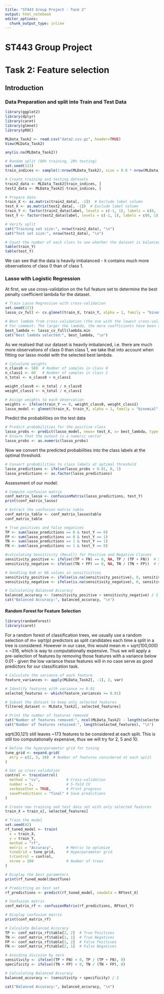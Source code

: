 ```yaml
---
title: "ST443 Group Project - Task 2"
output: html_notebook
editor_options: 
  chunk_output_type: inline
---
```


# ST443 Group Project

# Task 2: Feature selection

## Introduction

### Data Preparation and split into Train and Test Data

```r
library(ggplot2)
library(dplyr)
library(caret)
library(glmnet)
library(pROC)
```

```r
MLData_Task2 <- read.csv("data2.csv.gz", header=TRUE)
View(MLData_Task2)
```

```r
any(is.na(MLData_Task2))
```

```r
# Random split (80% training, 20% testing)
set.seed(123)
train_indices <- sample(1:nrow(MLData_Task2), size = 0.8 * nrow(MLData_Task2))
```

```r
# Create training and testing datasets
train2_data <- MLData_Task2[train_indices, ]
test2_data <- MLData_Task2[-train_indices, ]

# Prepare data
train_X <- as.matrix(train2_data[, -1])  # Exclude label column
test_X <- as.matrix(test2_data[, -1])  # Exclude label column
train_Y <- factor(train2_data$label, levels = c(-1, 1), labels = c(0, 1))  # Convert to 0 and 1
test_Y <- factor(test2_data$label, levels = c(-1, 1), labels = c(0, 1))  # Convert to 0 and 1

# Verify split
cat("Training set size:", nrow(train2_data), "\n")
cat("Test set size:", nrow(test2_data), "\n")
```

```r
# Count the number of each class to see whether the dataset is balanced
table(train_Y)
table(test_Y)
```

We can see that the data is heavily imbalanced - it contains much more observations of class 0 than of class 1.

### Lasso with Logistic Regression

At first, we use cross-validation on the full feature set to determine the best penalty coefficient lambda for the dataset.

```r
# Train Lasso Regression with cross-validation
set.seed(123)
lasso_cv_full <- cv.glmnet(train_X, train_Y, alpha = 1, family = "binomial")
```

```r
# Best lambda from cross-validation (the one with the lowest cross-validation error)
# For comment: The larger the lambda, the more coefficients have been sunk to zero
best_lambda <- lasso_cv_full$lambda.min
cat("Best lambda selected:", best_lambda, "\n")
```

As we realised that our dataset is heavily imbalanced, i.e. there are much more observations of class 0 than class 1, we take that into account when fitting our lasso model with the selected best lambda.

```r
# Calculate weights
n_class0 <- 580  # Number of samples in class 0
n_class1 <- 60   # Number of samples in class 1
n_total <- n_class0 + n_class1

weight_class0 <- n_total / n_class0
weight_class1 <- n_total / n_class1

# Assign weights to each observation
weights <- ifelse(train_Y == 0, weight_class0, weight_class1)
lasso_model <- glmnet(train_X, train_Y, alpha = 1, family = "binomial", lambda = best_lambda, weights = weights)
```

Predict the probabilities on the test data

```r
# Predict probabilities for the positive class
lasso_probs <- predict(lasso_model, newx= test_X, s= best_lambda, type = "response")
# Ensure that the outout is a numeric vector
lasso_probs <- as.numeric(lasso_probs)
```

Now we convert the predicted probabilities into the class labels at the optimal threshold.

```r
# Convert probabilities to class labels at optimal threshold
lasso_predictions <- ifelse(lasso_probs > 0.01, 0, 1) 
lasso_predictions <- as.factor(lasso_predictions)
```

Assessment of our model:

```r
# Compute confusion matrix
conf_matrix_lasso <- confusionMatrix(lasso_predictions, test_Y)
print(conf_matrix_lasso)

# Extract the confusion matrix table
conf_matrix_table <- conf_matrix_lasso$table
conf_matrix_table

# True positives and false negatives
TP <- sum(lasso_predictions == 0 & test_Y == 0)
FP <- sum(lasso_predictions == 0 & test_Y == 1)
TN <- sum(lasso_predictions == 1 & test_Y == 1)
FN <- sum(lasso_predictions == 1 & test_Y == 0)
```

```r
#calculating Sensitivity (Recall) for Positive and Negative Classes
sensitivity_positive <- ifelse((TP + FN) == 0, NA, TP / (TP + FN))  # Sensitivity for Positive class (0)
sensitivity_negative <- ifelse((TN + FP) == 0, NA, TN / (TN + FP))  # Sensitivity for Negative class (1)
```

```r
# Handling NaN or NA values in sensitivities
sensitivity_positive <- ifelse(is.na(sensitivity_positive), 0, sensitivity_positive)
sensitivity_negative <- ifelse(is.na(sensitivity_negative), 0, sensitivity_negative)
```

```r
# Calculating Balanced Accuracy
balanced_accuracy <- (sensitivity_positive + sensitivity_negative) / 2
cat("Balanced Accuracy:", balanced_accuracy, "\n")
```

#### Random Forest for Feature Selection

```r
library(randomForest)
library(caret)
```

For a random forest of classification trees, we usually use a random selection of m= sqrt(p) predictors as split candidates each time a split in a tree is considered. However in our case, this would mean m = sqrt(100,000) = \~316, which is way to computationally expensive. Thus we will apply a pre-selection of features by removing those features with a variance below 0.01 - given the low variance these features will in no case serve as good predictors for our classification task.

```r
# Calculate the variance of each feature
feature_variances <- apply(MLData_Task2[, -1], 2, var)

# Identify features with variance >= 0.01
selected_features <- which(feature_variances >= 0.01)

# Subset the dataset to keep only selected features
filtered_dataset <- MLData_Task2[, selected_features]

# Print the number of features removed
cat("Number of features removed:", ncol(MLData_Task2) - length(selected_features), "\n")
cat("Number of features retained:", length(selected_features), "\n")
```

sqrt(30,121) still leaves \~173 features to be considered at each split. This is still too computationally expensive, thus we will try for 2, 5 and 10.

```r
# Define the hyperparameter grid for tuning
tune_grid <- expand.grid(
  mtry = c(2, 5, 10)  # Number of features considered at each split
)
```

```r
# Set up cross-validation
control <- trainControl(
  method = "cv",            # Cross-validation
  number = 5,               # 5-fold CV
  verboseIter = TRUE,       # Print progress
  savePredictions = "final" # Save predictions
)
```

```r
# Create new training and test data set with only selected features
train_X = train_x[, selected_features]

# Train the model
set.seed(42)
rf_tuned_model <- train(
  x = train_X,
  y = train_Y,
  method = "rf",
  metric = "Accuracy",      # Metric to optimize
  tuneGrid = tune_grid,     # Hyperparameter grid
  trControl = control,
  ntree = 200               # Number of trees
)

# Display the best parameters
print(rf_tuned_model$bestTune)
```

```r
# Predictting on test set
rf_predictions <- predict(rf_tuned_model, newdata = RFtest_X)
```

```r
# Confusion matrix
conf_matrix_rf <- confusionMatrix(rf_predictions, RFtest_Y)

# Display confusion matrix
print(conf_matrix_rf)
```

```r
# Calculate Balanced Accuracy
TP <- conf_matrix_rf$table[2, 2]  # True Positives
TN <- conf_matrix_rf$table[1, 1]  # True Negatives
FP <- conf_matrix_rf$table[1, 2]  # False Positives
FN <- conf_matrix_rf$table[2, 1]  # False Negatives

# Avoiding division by zero
sensitivity <- ifelse((TP + FN) > 0, TP / (TP + FN), 0)
specificity <- ifelse((TN + FP) > 0, TN / (TN + FP), 0)

# Calculating Balanced Accuracy
balanced_accuracy <- (sensitivity + specificity) / 2

cat("Balanced Accuracy:", balanced_accuracy, "\n")
```
